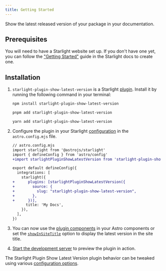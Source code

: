 ```yaml
---
title: Getting Started
---
```


Show the latest released version of your package in your documentation.

## Prerequisites

You will need to have a Starlight website set up.
If you don't have one yet, you can follow the ["Getting Started"](https://starlight.astro.build/getting-started) guide in the Starlight docs to create one.

## Installation


<Steps>

1. `starlight-plugin-show-latest-version` is a Starlight [plugin](https://starlight.astro.build/reference/plugins/). Install it by running the following command in your terminal:

   <Tabs syncKey="pkg">

   <TabItem label="npm">

   ```sh
   npm install starlight-plugin-show-latest-version
   ```

   </TabItem>

   <TabItem label="pnpm">

   ```sh
   pnpm add starlight-plugin-show-latest-version
   ```

   </TabItem>

   <TabItem label="Yarn">

   ```sh
   yarn add starlight-plugin-show-latest-version
   ```

   </TabItem>

   </Tabs>

2. Configure the plugin in your Starlight [configuration](https://starlight.astro.build/reference/configuration/#plugins) in the `astro.config.mjs` file.

   ```diff lang="js"
   // astro.config.mjs
   import starlight from '@astrojs/starlight'
   import { defineConfig } from 'astro/config'
   +import starlightPluginShowLatestVersion from 'starlight-plugin-show-latest-version'

   export default defineConfig({
     integrations: [
       starlight({
   +      plugins: [starlightPluginShowLatestVersion({
   +        source: {
   +          slug: "starlight-plugin-show-latest-version",
   +        },
   +      })],
         title: 'My Docs',
       }),
     ],
   })
   ```

3. You can now use the [plugin components](/components) in your Astro components or set the [`showInSiteTitle`](/configuration#showinsitetitle) option to display the latest version in the site title.

4. [Start the development server](https://starlight.astro.build/getting-started/#start-the-development-server) to preview the plugin in action.

</Steps>

The Starlight Plugin Show Latest Version plugin behavior can be tweaked using various [configuration options](/configuration).
